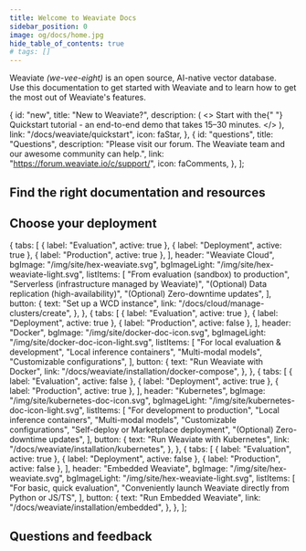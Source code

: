 ```yaml
---
title: Welcome to Weaviate Docs
sidebar_position: 0
image: og/docs/home.jpg
hide_table_of_contents: true
# tags: []
---
```



Weaviate _(we-vee-eight)_ is an open source, AI-native vector database.  
Use this documentation to get started with Weaviate and to learn how to get the most out of Weaviate's features.

  {
    id: "new",
    title: "New to Weaviate?",
    description: (
      <>
        Start with the{" "}
        <span className={styles.highlight}>Quickstart tutorial</span> - an
        end-to-end demo that takes 15–30 minutes.
      </>
    ),
    link: "/docs/weaviate/quickstart",
    icon: faStar,
  },
  {
    id: "questions",
    title: "Questions",
    description:
      "Please visit our forum. The Weaviate team and our awesome community can help.",
    link: "https://forum.weaviate.io/c/support/",
    icon: faComments,
  },
];

<CardsSection items={welcomeCardsData} />

## Find the right documentation and resources

<CardsSection items={secondaryNavbarItems} />

## Choose your deployment

  {
    tabs: [
      { label: "Evaluation", active: true },
      { label: "Deployment", active: true },
      { label: "Production", active: true },
    ],
    header: "Weaviate Cloud",
    bgImage: "/img/site/hex-weaviate.svg",
    bgImageLight: "/img/site/hex-weaviate-light.svg",
    listItems: [
      "From evaluation (sandbox) to production",
      "Serverless (infrastructure managed by Weaviate)",
      "(Optional) Data replication (high-availability)",
      "(Optional) Zero-downtime updates",
    ],
    button: {
      text: "Set up a WCD instance",
      link: "/docs/cloud/manage-clusters/create",
    },
  },
  {
    tabs: [
      { label: "Evaluation", active: true },
      { label: "Deployment", active: true },
      { label: "Production", active: false },
    ],
    header: "Docker",
    bgImage: "/img/site/docker-doc-icon.svg",
    bgImageLight: "/img/site/docker-doc-icon-light.svg",
    listItems: [
      "For local evaluation & development",
      "Local inference containers",
      "Multi-modal models",
      "Customizable configurations",
    ],
    button: {
      text: "Run Weaviate with Docker",
      link: "/docs/weaviate/installation/docker-compose",
    },
  },
  {
    tabs: [
      { label: "Evaluation", active: false },
      { label: "Deployment", active: true },
      { label: "Production", active: true },
    ],
    header: "Kubernetes",
    bgImage: "/img/site/kubernetes-doc-icon.svg",
    bgImageLight: "/img/site/kubernetes-doc-icon-light.svg",
    listItems: [
      "For development to production",
      "Local inference containers",
      "Multi-modal models",
      "Customizable configurations",
      "Self-deploy or Marketplace deployment",
      "(Optional) Zero-downtime updates",
    ],
    button: {
      text: "Run Weaviate with Kubernetes",
      link: "/docs/weaviate/installation/kubernetes",
    },
  },
  {
    tabs: [
      { label: "Evaluation", active: true },
      { label: "Deployment", active: false },
      { label: "Production", active: false },
    ],
    header: "Embedded Weaviate",
    bgImage: "/img/site/hex-weaviate.svg",
    bgImageLight: "/img/site/hex-weaviate-light.svg",
    listItems: [
      "For basic, quick evaluation",
      "Conveniently launch Weaviate directly from Python or JS/TS",
    ],
    button: {
      text: "Run Embedded Weaviate",
      link: "/docs/weaviate/installation/embedded",
    },
  },
];

<DeploymentCards items={deploymentCardsData} />

## Questions and feedback


<DocsFeedback/>

